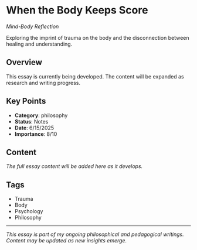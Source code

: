 # When the Body Keeps Score

*Mind-Body Reflection*

Exploring the imprint of trauma on the body and the disconnection between healing and understanding.

## Overview

This essay is currently being developed. The content will be expanded as research and writing progress.

## Key Points

- **Category**: philosophy
- **Status**: Notes
- **Date**: 6/15/2025
- **Importance**: 8/10

## Content

*The full essay content will be added here as it develops.*

## Tags

- Trauma
- Body
- Psychology
- Philosophy

---

*This essay is part of my ongoing philosophical and pedagogical writings. Content may be updated as new insights emerge.*

